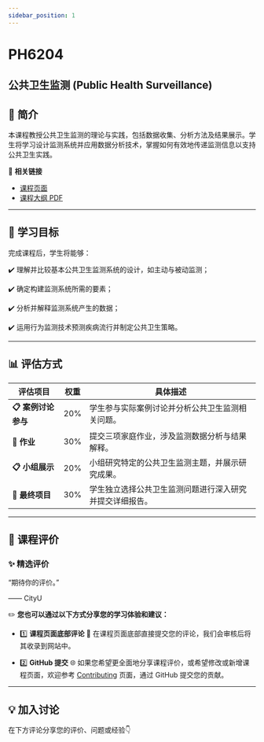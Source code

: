 ```yaml
---
sidebar_position: 1
---
```


# PH6204
## 公共卫生监测 (Public Health Surveillance)

## **📘 简介**
本课程教授公共卫生监测的理论与实践，包括数据收集、分析方法及结果展示。学生将学习设计监测系统并应用数据分析技术，掌握如何有效地传递监测信息以支持公共卫生实践。

🔗 **相关链接**
- [课程页面](https://www.cityu.edu.hk/catalogue/pg/202425/course/PH6204.htm)
- [课程大纲 PDF](https://www.cityu.edu.hk/catalogue/pg/202425/course/PH6204.pdf)

---

## **🎯 学习目标**

完成课程后，学生将能够：

✔️ 理解并比较基本公共卫生监测系统的设计，如主动与被动监测；

✔️ 确定构建监测系统所需的要素；

✔️ 分析并解释监测系统产生的数据；

✔️ 运用行为监测技术预测疾病流行并制定公共卫生策略。

---

## **📊 评估方式**

| **评估项目**          | **权重** | **具体描述**                                                                                       |
|----------------------|---------|---------------------------------------------------------------------------------------------------|
| **📋 案例讨论参与**    | 20%      | 学生参与实际案例讨论并分析公共卫生监测相关问题。                                                        |
| **📂 作业**           | 30%      | 提交三项家庭作业，涉及监测数据分析与结果解释。                                                         |
| **📋 小组展示**        | 20%      | 小组研究特定的公共卫生监测主题，并展示研究成果。                                                         |
| **📂 最终项目**        | 30%      | 学生独立选择公共卫生监测问题进行深入研究并提交详细报告。                                                  |

---

## **💬 课程评价**

### ✨ **精选评价**
<div className={commentStyles.commentBox}>
    <p className={commentStyles.commentText}>
        “期待你的评价。”
    </p>
    <p className={commentStyles.commentAuthor}>—— CityU</p>
</div>

✏️ **您也可以通过以下方式分享您的学习体验和建议：**

- 1️⃣ **课程页面底部评论**
💬 在课程页面底部直接提交您的评论，我们会审核后将其收录到网站中。

- 2️⃣ **GitHub 提交**
🌐 如果您希望更全面地分享课程评价，或希望修改或新增课程页面，欢迎参考 [Contributing](https://penjc.github.io/CityU/contributing) 页面，通过 GitHub 提交您的贡献。

---

## **💡 加入讨论**

在下方评论分享您的评价、问题或经验👇
<Utterances />
